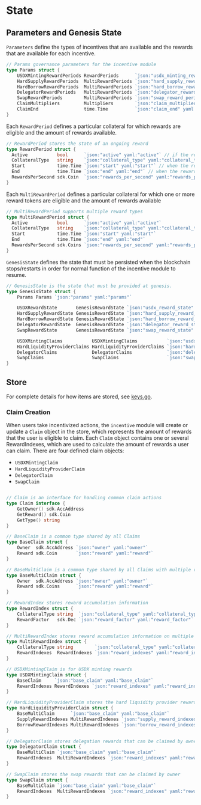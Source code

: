 



# State

## Parameters and Genesis State

`Parameters` define the types of incentives that are available and the rewards that are available for each incentive.

```go
// Params governance parameters for the incentive module
type Params struct {
	USDXMintingRewardPeriods RewardPeriods      `json:"usdx_minting_reward_periods" yaml:"usdx_minting_reward_periods"`
	HardSupplyRewardPeriods  MultiRewardPeriods `json:"hard_supply_reward_periods" yaml:"hard_supply_reward_periods"`
	HardBorrowRewardPeriods  MultiRewardPeriods `json:"hard_borrow_reward_periods" yaml:"hard_borrow_reward_periods"`
	DelegatorRewardPeriods   MultiRewardPeriods `json:"delegator_reward_periods" yaml:"delegator_reward_periods"`
	SwapRewardPeriods        MultiRewardPeriods `json:"swap_reward_periods" yaml:"swap_reward_periods"`
	ClaimMultipliers         Multipliers        `json:"claim_multipliers" yaml:"claim_multipliers"`
	ClaimEnd                 time.Time          `json:"claim_end" yaml:"claim_end"`
}

```

Each `RewardPeriod` defines a particular collateral for which rewards are eligible and the amount of rewards available.

```go
// RewardPeriod stores the state of an ongoing reward
type RewardPeriod struct {
  Active           bool      `json:"active" yaml:"active"` // if the reward is active
  CollateralType   string    `json:"collateral_type" yaml:"collateral_type"` // the collateral type for which rewards apply
  Start            time.Time `json:"start" yaml:"start"` // when the rewards start
  End              time.Time `json:"end" yaml:"end"` // when the rewards end
  RewardsPerSecond sdk.Coin  `json:"rewards_per_second" yaml:"rewards_per_second"` // per second reward payouts
}
```

Each `MultiRewardPeriod` defines a particular collateral for which one or more reward tokens are eligible and the amount of rewards available

```go
// MultiRewardPeriod supports multiple reward types
type MultiRewardPeriod struct {
  Active           bool      `json:"active" yaml:"active"`
  CollateralType   string    `json:"collateral_type" yaml:"collateral_type"`
  Start            time.Time `json:"start" yaml:"start"`
  End              time.Time `json:"end" yaml:"end"`
  RewardsPerSecond sdk.Coins `json:"rewards_per_second" yaml:"rewards_per_second"` // per second reward payouts
}
```

`GenesisState` defines the state that must be persisted when the blockchain stops/restarts in order for normal function of the incentive module to resume.

```go
// GenesisState is the state that must be provided at genesis.
type GenesisState struct {
	Params Params `json:"params" yaml:"params"`

	USDXRewardState       GenesisRewardState `json:"usdx_reward_state" yaml:"usdx_reward_state"`
	HardSupplyRewardState GenesisRewardState `json:"hard_supply_reward_state" yaml:"hard_supply_reward_state"`
	HardBorrowRewardState GenesisRewardState `json:"hard_borrow_reward_state" yaml:"hard_borrow_reward_state"`
	DelegatorRewardState  GenesisRewardState `json:"delegator_reward_state" yaml:"delegator_reward_state"`
	SwapRewardState       GenesisRewardState `json:"swap_reward_state" yaml:"swap_reward_state"`

	USDXMintingClaims           USDXMintingClaims           `json:"usdx_minting_claims" yaml:"usdx_minting_claims"`
	HardLiquidityProviderClaims HardLiquidityProviderClaims `json:"hard_liquidity_provider_claims" yaml:"hard_liquidity_provider_claims"`
	DelegatorClaims             DelegatorClaims             `json:"delegator_claims" yaml:"delegator_claims"`
	SwapClaims                  SwapClaims                  `json:"swap_claims" yaml:"swap_claims"`
}
```

## Store

For complete details for how items are stored, see [keys.go](../types/keys.go).

### Claim Creation

When users take incentivized actions, the `incentive` module will create or update a `Claim` object in the store, which represents the amount of rewards that the user is eligible to claim. Each `Claim` object contains one or several RewardIndexes, which are used to calculate the amount of rewards a user can claim. There are four defined claim objects:

- `USDXMintingClaim`
- `HardLiquidityProviderClaim`
- `DelegatorClaim`
- `SwapClaim`

```go

// Claim is an interface for handling common claim actions
type Claim interface {
	GetOwner() sdk.AccAddress
	GetReward() sdk.Coin
	GetType() string
}

// BaseClaim is a common type shared by all Claims
type BaseClaim struct {
	Owner  sdk.AccAddress `json:"owner" yaml:"owner"`
	Reward sdk.Coin       `json:"reward" yaml:"reward"`
}

// BaseMultiClaim is a common type shared by all Claims with multiple reward denoms
type BaseMultiClaim struct {
	Owner  sdk.AccAddress `json:"owner" yaml:"owner"`
	Reward sdk.Coins      `json:"reward" yaml:"reward"`
}

// RewardIndex stores reward accumulation information
type RewardIndex struct {
	CollateralType string  `json:"collateral_type" yaml:"collateral_type"`
	RewardFactor   sdk.Dec `json:"reward_factor" yaml:"reward_factor"`
}

// MultiRewardIndex stores reward accumulation information on multiple reward types
type MultiRewardIndex struct {
	CollateralType string        `json:"collateral_type" yaml:"collateral_type"`
	RewardIndexes  RewardIndexes `json:"reward_indexes" yaml:"reward_indexes"`
}

// USDXMintingClaim is for USDX minting rewards
type USDXMintingClaim struct {
	BaseClaim     `json:"base_claim" yaml:"base_claim"`
	RewardIndexes RewardIndexes `json:"reward_indexes" yaml:"reward_indexes"`
}

// HardLiquidityProviderClaim stores the hard liquidity provider rewards that can be claimed by owner
type HardLiquidityProviderClaim struct {
	BaseMultiClaim      `json:"base_claim" yaml:"base_claim"`
	SupplyRewardIndexes MultiRewardIndexes `json:"supply_reward_indexes" yaml:"supply_reward_indexes"`
	BorrowRewardIndexes MultiRewardIndexes `json:"borrow_reward_indexes" yaml:"borrow_reward_indexes"`
}

// DelegatorClaim stores delegation rewards that can be claimed by owner
type DelegatorClaim struct {
	BaseMultiClaim `json:"base_claim" yaml:"base_claim"`
	RewardIndexes  MultiRewardIndexes `json:"reward_indexes" yaml:"reward_indexes"`
}

// SwapClaim stores the swap rewards that can be claimed by owner
type SwapClaim struct {
	BaseMultiClaim `json:"base_claim" yaml:"base_claim"`
	RewardIndexes  MultiRewardIndexes `json:"reward_indexes" yaml:"reward_indexes"`
}
```

